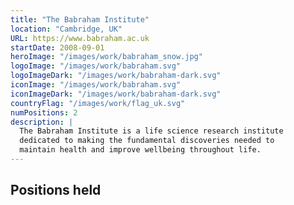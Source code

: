 ```yaml
---
title: "The Babraham Institute"
location: "Cambridge, UK"
URL: https://www.babraham.ac.uk
startDate: 2008-09-01
heroImage: "/images/work/babraham_snow.jpg"
logoImage: "/images/work/babraham.svg"
logoImageDark: "/images/work/babraham-dark.svg"
iconImage: "/images/work/babraham.svg"
iconImageDark: "/images/work/babraham-dark.svg"
countryFlag: "/images/work/flag_uk.svg"
numPositions: 2
description: |
  The Babraham Institute is a life science research institute
  dedicated to making the fundamental discoveries needed to
  maintain health and improve wellbeing throughout life.
---
```



## Positions held

<div class="time-line-container clear-both mb-10 grid gap-4">
  <TimeLineElement
    title="Postdoctoral Researcher"
    subtitle="Oct 2012 - May 2014"
    desc="Bioinformatician working in Wolf Reik's research group, embedded within the Babraham Bioinformatics core bioinformatics group."
  />
  <TimeLineElement
    title="PhD Student"
    subtitle="Sept 2008 - Sept 2012"
    desc="PhD student supervised by Cameron Osborne, working in the Epigenetics department. I studied the three-dimensional organisation of chromatin within the mammalian cell nucleus."
  />
</div>
